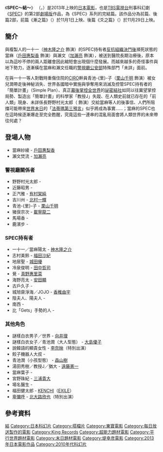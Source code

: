 {{Pathnav|[[SPEC～警視廳公安部公安第五課_未詳事件特別對策係事件簿～|SPEC～警視廳公安部公安第五課 未詳事件特別對策係事件簿～]]|frame=1}}
{{Translating|||time=2017-10-05T10:02:24+00:00}}
{{unreferenced|time=2014-10-24T09:54:41+00:00}}
{{Infobox Film
| name          = SPEC～結～漸之篇/爻之篇
| original_name = {{lang|ja|劇場版 SPEC〜結〜 漸ノ篇/爻ノ篇}}
| image         = 
| image_size    = 
| caption       = 
| film name     = 
| sec-title     = 
| director      = [[堤幸彦|堤幸彦]]
| producer      = [[植田博樹|植田博樹]]<br />[[今井夏木|今井夏木]]
| producer_2    = 
| writer        = {{tsl|ja|西荻弓絵|西荻弓繪}}
| screenplay    = 
| story         = 
| based_on      = 
| narrator      = 
| production_supervisor = 
| starring      = [[戶田惠梨香|戶田惠梨香]]
| music         ={{tsl|ja|渋谷慶一郎|澀谷慶一郎}}<br />[[加布里埃莱·罗伯托|加布里埃莱·罗伯托]]
| endtheme      = 
| cinematography = 斑目重友
| editing       = 大野昌寛
| studio        = 
|production_company = 「SPEC〜天〜」製作委員會
| runtime       = 119分鐘
| country       = {{JPN}}
| language      = [[日語|日語]]
| released      = {{flagicon|JPN}}2013年11月1日、2013年11月29日
| distributor   =  {{flagicon|JPN}}[[東寶|東寶]]
| issue_date    = 
| sarft_id      = 
| budget        = 
| gross         = 23.9億日圓
| preceded_by   = [[SPEC～天～|SPEC～天～]]
| followed_by   = 
| cn_name       = 
| hk_name       = 
| mo_name       = 
| tw_name       = 
| sg_name       = 
| website       = 
}}

《'''SPEC～結～'''》 （{{jpn|j=劇場版 SPEC〜結〜|hg=げきじょうばん スペック クローズ|rm=Gekijōban Supekku Kurōzu|f=y}}，{{lang-en|''SPEC: Close''}}）是2013年上映的[[日本電影|日本電影]]，也是[[TBS電視台|TBS電視台]]刑事科幻劇《[[SPEC～警視廳公安部公安第五課_未詳事件特別對策係事件簿～|SPEC]]》的第2部[[劇場版|劇場版]]作品，為《SPEC》系列的完結篇。該作品分為前篇、後篇2部，前篇《漸之篇》（{{jp|j=漸ノ篇|hg=ぜんのへん|rm=Zen no hen}}）於11月1日上映、後篇《爻之篇》（{{jp|j=爻ノ篇|hg=こうのへん|rm=Kō no hen}}）於11月29日上映。

==簡介==
與複製人的一十一（[[神木隆之介|神木隆之介]] 飾演）的SPEC持有者[[SPEC～天～|反抗組織決鬥後]]瀕死狀態的當麻（[[戶田惠梨香|戶田惠梨香]] 飾演）與瀨文（[[加瀨亮|加瀨亮]] 飾演），被送到醫院長期治療後，原本以為這吵不停的兩人距離會因此縮短會出現個什麼發展。而越來越多的奇怪事件與地下勢力，逐漸橫在當麻和瀨文任職的[[警視廳公安部|警視廳公安部]]特殊部門「未詳」面前。

在與一十一等人對戰時重傷住院的[[內閣情報調查室|CIRO]]幹員青池-{里}-子（[[栗山千明|栗山千明]] 飾演）被女兒潤帶走後神秘消失、世界各國暗中實施與爭奪用來消滅及控管SPEC持有者的「簡單計畫」（Simple Plan）、真正[[新世界秩序|幕後掌控全世界]]的[[祕密結社|祕密結社]]如同以往冀望掌控局勢、製造出「簡單計畫」的科學家「教授J」失蹤、在人類史前就已存在的「前人類」現身、未詳係長野野村光太郎（{{link-ja|龍雷太|竜雷太}} 飾演）交給當麻等人的後事信、人們所阻擋可能帶來[[世界末日|世界末日]]的「[[法蒂瑪的三個秘密|法蒂瑪第三預言]]」似乎將成為事實……；當麻的SPEC也在這時候逐漸爆走至完全甦醒，究竟這些一連串的混亂局面會將人類世界的未來帶往何處？

== 登場人物 ==
*當麻紗綾 - [[戶田惠梨香|戶田惠梨香]]
*瀨文焚流 - [[加瀨亮|加瀨亮]]

===警視廳關係者===
*野野村光太郎 - {{link-ja|龍雷太|竜雷太}}
*近藤昭男 - {{link-ja|德井優|徳井優}}
*正汽雅 -  [[有村架純|有村架純]]
*吉川州 -  [[北村一輝|北村一輝]] 
*青池-{里}-子 - [[栗山千明|栗山千明]] 
*猪俣宗次 - [[載寧龍二|載寧龍二]] 
*馬場香 - {{link-ja|岡田浩暉|岡田浩暉}}
*鹿濱步 - {{link-ja|松澤一之|松澤一之}}

===SPEC持有者===
*一十一／當麻陽太  - [[神木隆之介|神木隆之介]]
*志村美鈴 - [[福田沙紀|福田沙紀]]
*地居聖 - [[城田優|城田優]]
*冷泉俊明 - [[田中哲司|田中哲司]]
*覺 - [[真野惠里菜|真野惠里菜]]
*海野亮太 - [[安田顯|安田顯]]
*古戶久子 - {{link-ja|奧貫薰|奥貫薫}}
*城旭齋淨海／JOJO - [[香椎由宇|香椎由宇]]
*陰夫人、陽夫人 - {{link-ja|淺野裕子|浅野ゆう子}}
*南西 - {{link-ja|Simone (藝人)|シモネ|Simone}}
*比「Gets」手勢的人 - {{link-ja|丹迪坂野|ダンディ坂野}}

===其他角色===
*謎樣白衣男子／世界 - [[向井理|向井理]]
*謎樣白衣女子／青池潤（大人型態） - [[大島優子|大島優子]]
*說韓語的顯貴女性 - [[李奈映|李奈映]]（特別出演）
*餃子機器人大叔 - {{link-ja|多田木亮佑|多田木亮佑}}
*青池潤（小孩型態） - [[森山樹|森山樹]]
*湯田秀樹／教授J／猶大 - [[遠藤憲一|遠藤憲一]]
*當麻葉子 - {{link-ja|大森曉美|大森暁美}}
*宮野珠紀 - [[三浦貴大|三浦貴大]]
*場名醫生 - {{tsl|ja|渡辺いっけい|渡邊一惠}}
*福田健太郎 - [[KENCHI|KENCHI]]（[[EXILE|EXILE]]）
*[[卑彌呼|卑彌呼]] - [[北大路欣也|北大路欣也]]（特別出演）

== 參考資料 ==
{{reflist}}

{{堤幸彥電影作品}}

[[Category:SPEC|結]]
[[Category:日本科幻片|Category:日本科幻片]]
[[Category:搭檔片|Category:搭檔片]]
[[Category:東寶電影|Category:東寶電影]]
[[Category:每日放送製作的電影|Category:每日放送製作的電影]]
[[Category:King_Records|Category:King Records]]
[[Category:超能力題材電影|Category:超能力題材電影]]
[[Category:平行世界題材電影|Category:平行世界題材電影]]
[[Category:末日題材電影|Category:末日題材電影]]
[[Category:堤幸彦電影|Category:堤幸彦電影]]
[[Category:2013年日本電影作品|Category:2013年日本電影作品]]
[[Category:2010年代科幻片|Category:2010年代科幻片]]